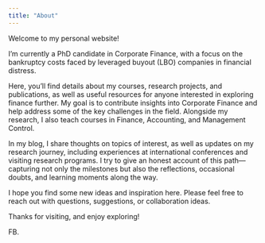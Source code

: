 ```yaml
---
title: "About"
---
```


Welcome to my personal website!

I’m currently a PhD candidate in Corporate Finance, with a focus on the bankruptcy costs faced by leveraged buyout (LBO) companies in financial distress.

Here, you’ll find details about my courses, research projects, and publications, as well as useful resources for anyone interested in exploring finance further. My goal is to contribute insights into Corporate Finance and help address some of the key challenges in the field. Alongside my research, I also teach courses in Finance, Accounting, and Management Control.

In my blog, I share thoughts on topics of interest, as well as updates on my research journey, including experiences at international conferences and visiting research programs. I try to give an honest account of this path—capturing not only the milestones but also the reflections, occasional doubts, and learning moments along the way.

I hope you find some new ideas and inspiration here. Please feel free to reach out with questions, suggestions, or collaboration ideas.

Thanks for visiting, and enjoy exploring!

FB.

